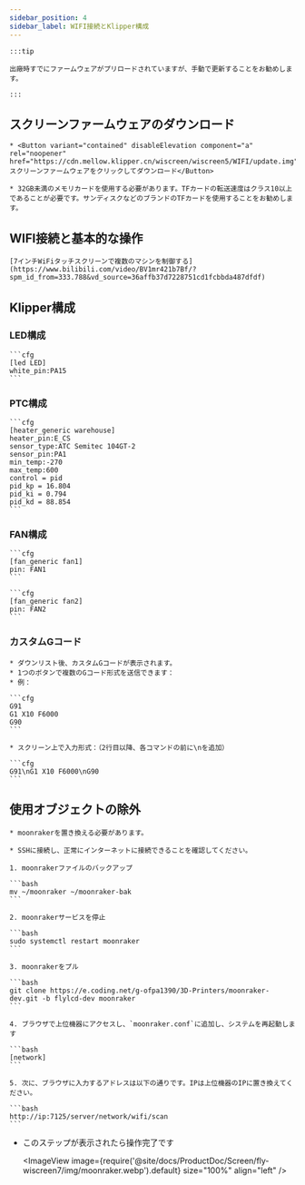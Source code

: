 ```yaml
---
sidebar_position: 4
sidebar_label: WIFI接続とKlipper構成
---
```


    :::tip

    出廠時すでにファームウェアがプリロードされていますが、手動で更新することをお勧めします。

    :::

## スクリーンファームウェアのダウンロード

    * <Button variant="contained" disableElevation component="a" rel="noopener" href="https://cdn.mellow.klipper.cn/wiscreen/wiscreen5/WIFI/update.img">スクリーンファームウェアをクリックしてダウンロード</Button>

    * 32GB未満のメモリカードを使用する必要があります。TFカードの転送速度はクラス10以上であることが必要です。サンディスクなどのブランドのTFカードを使用することをお勧めします。

## WIFI接続と基本的な操作

    [7インチWiFiタッチスクリーンで複数のマシンを制御する](https://www.bilibili.com/video/BV1mr421b7Bf/?spm_id_from=333.788&vd_source=36affb37d7228751cd1fcbbda487dfdf)

## Klipper構成

### LED構成

    ```cfg
    [led LED]
    white_pin:PA15
    ```

### PTC構成

    ```cfg
    [heater_generic warehouse]
    heater_pin:E_CS
    sensor_type:ATC Semitec 104GT-2
    sensor_pin:PA1
    min_temp:-270
    max_temp:600
    control = pid
    pid_kp = 16.804
    pid_ki = 0.794
    pid_kd = 88.854
    ```

### FAN構成

    ```cfg
    [fan_generic fan1]
    pin: FAN1
    ```

    ```cfg
    [fan_generic fan2]
    pin: FAN2
    ```

 

### カスタムGコード

    * ダウンリスト後、カスタムGコードが表示されます。
    * 1つのボタンで複数のGコード形式を送信できます：
    * 例：

    ```cfg
    G91 
    G1 X10 F6000
    G90
    ```

    * スクリーン上で入力形式：（2行目以降、各コマンドの前に\nを追加）

    ```cfg
    G91\nG1 X10 F6000\nG90
    ```



## 使用オブジェクトの除外

    * moonrakerを置き換える必要があります。

    * SSHに接続し、正常にインターネットに接続できることを確認してください。

    1. moonrakerファイルのバックアップ

    ```bash
    mv ~/moonraker ~/moonraker-bak
    ```

    2. moonrakerサービスを停止

    ```bash
    sudo systemctl restart moonraker
    ```

    3. moonrakerをプル

    ```bash
    git clone https://e.coding.net/g-ofpa1390/3D-Printers/moonraker-dev.git -b flylcd-dev moonraker
    ```

    4. ブラウザで上位機器にアクセスし、`moonraker.conf`に追加し、システムを再起動します

    ```bash
    [network]
    ```

    5. 次に、ブラウザに入力するアドレスは以下の通りです。IPは上位機器のIPに置き換えてください。

    ```bash
    http://ip:7125/server/network/wifi/scan
    ```

* このステップが表示されたら操作完了です
    
    <ImageView image={require('@site/docs/ProductDoc/Screen/fly-wiscreen7/img/moonraker.webp').default} size="100%" align="left" />
